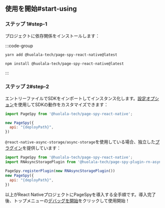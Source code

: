 
## 使用を開始#start-using

### ステップ 1#step-1

プロジェクトに依存関係をインストールします：

:::code-group

```bash yarn
yarn add @huolala-tech/page-spy-react-native@latest
```

```bash npm
npm install @huolala-tech/page-spy-react-native@latest
```

:::

### ステップ 2#step-2

エントリーファイルでSDKをインポートしてインスタンス化します。[設定オプション]({VITE_SDK_RN_REPO})を使用してSDKの動作をカスタマイズできます：

```js
import PageSpy from '@huolala-tech/page-spy-react-native';

new PageSpy({
  api: "{deployPath}",
})
```

`@react-native-async-storage/async-storage`を使用している場合、独立した[プラグイン]({VITE_PLUGIN_RN_STORAGE})を提供しています：

```js
import PageSpy from '@huolala-tech/page-spy-react-native';
import RNAsyncStoragePlugin from '@huolala-tech/page-spy-plugin-rn-async-storage';

PageSpy.registerPlugin(new RNAsyncStoragePlugin())
new PageSpy({
  api: "{deployPath}",
})
```

以上がReact NativeプロジェクトにPageSpyを導入する全手順です。導入完了後、トップメニューの<Tooltip title="メニューはデフォルトで非表示、デプロイ後に表示されます" color="purple"><a href="javascript:void(0)">デバッグを開始</a></Tooltip>をクリックして使用開始！ 